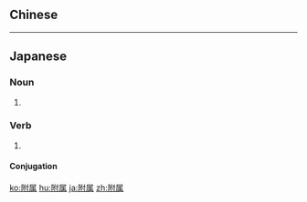 {{also|附屬}}
==Chinese==
{{zh-see|附屬}}

----

==Japanese==
{{ja-kanjitab|ふ|ぞく|sort=ふぞく|yomi=on}}

===Noun===
{{ja-noun|ふぞく}}

# {{alternative form of|付属|lang=ja}}

===Verb===
{{ja-verb-suru|ふぞく}}

# {{alternative form of|付属|lang=ja}}

====Conjugation====
{{ja-suru|ふぞく}}

[[ko:附属]]
[[hu:附属]]
[[ja:附属]]
[[zh:附属]]